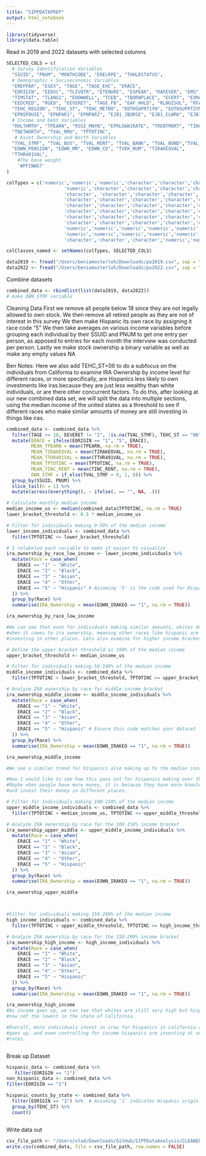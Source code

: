 ```yaml
---
title: "SIPPDATAPREP"
output: html_notebook
---
```


```r
library(tidyverse)
library(data.table)
```

Read in 2019 and 2022 datasets with selected columns

```r
SELECTED_COLS = c(
  # Survey Identification Variables
  "SSUID", "PNUM", "MONTHCODE", "ERELRPE", "THHLDSTATUS", 
  # Demographic + Socioeconomic Variables
  "EREFPAR", "ESEX", "TAGE", "TAGE_EHC", "ERACE", 
  "EORIGIN", "EEDUC", "TLIVQTR", "ETENURE", "ESPEAK", "RAFEVER", "EMS", "EBORNUS", "ECITIZEN", "TYRENTRY",
  "TIMSTAT", "TLANG1", "EHOWWELL", "TCEB", "TBORNPLACE", "ECERT", "EXMAR", "EVERDIV", "TRESDUR", "EED_SCRNR",
  "EEDCRED", "RGED", "EEVERET", "TAGE_FB", "EAF_HHLD", "RLNGISOL", "RFAMKIND", "RFPERSONS", "RFRELU18",
  "TEHC_REGION", "TEHC_ST", "TEHC_METRO", "EOTHSUPRT1YN", "EOTHSUPRT2YN", "EOTHSUPRT3YN", "EAWBSAFE",
  "EPNSPOUSE", "EPNPAR1", "EPNPAR2", "EJB1_JBORSE", "EJB1_CLWRK", "EJB1_UNION", "TJB1_EMPALL", "TJB1_PVOTHRC",
  # Income and Debt Variables
  "RHLTHMTH", "TPEARN", "RSSI_MNYN", "EPRLOAN1RATE", "TRENTMORT", "TINC_RENT", "TDEBT_CC", "TDEBT_ED",
  "TNETWORTH", "TVAL_RMU", "TPTOTINC", 
   # Asset Ownership and Worth Variables 
  "TVAL_STMF", "TVAL_BUS", "TVAL_RENT", "TVAL_BANK", "TVAL_BOND","TVAL_HOME", "EOWN_IRAKEO", "EOWN_THR401",
  "EOWN_PENSION", "EOWN_MM", "EOWN_CD", "TVEH_NUM", "TIRAKEOVAL",
  "TTHR401VAL", 
	#The base weight
	'WPFINWGT'
)

colTypes = c('numeric','numeric','numeric','character','character','character', 'character','numeric',
                     'numeric','character','character','character','character','character','character',
                     'character', 'character','character','character','character','character','character',
                     'character','character','character','character','character','character','character',
                     'character','character','character','character','character','character','character',
                     'character','character','character','character','character','character','character',
                     'character','character','character','character','character','character','character',
                     'character','character','character','character','character','numeric','character',
                     'numeric','numeric','numeric','numeric','numeric','numeric','numeric','numeric',
                     'numeric','numeric','numeric','numeric','numeric','numeric','character','character',
                     'character','character','character','numeric','numeric','numeric','numeric')

colClasses_named <- setNames(colTypes, SELECTED_COLS)

data2019 <- fread("/Users/beniamosterloh/Downloads/pu2019.csv", sep = "|", select = SELECTED_COLS, colClasses = colClasses_named,na.strings=c("", "NA"))
data2022 <- fread("/Users/beniamosterloh/Downloads/pu2022.csv", sep = "|", select = SELECTED_COLS, colClasses = colClasses_named,na.strings=c("","NA"))

```
Combine datasets
```r
combined_data <- rbindlist(list(data2019, data2022))
# make OWN_STMF variable
```
Cleaning Data
  First we remove all people below 18 since they are not legally allowed to own stock.
  We then remove all retired people as they are not of interest in this survey 
  We then make Hispanic its own race by assigning it race code "5"
  We then take averages on various income variables before grouping
  each individual by their SSUID and PNUM to get one entry per person,
  as apposed to entries for each month the interview was conducted per
  person. 
  Lastly we make stock ownership a binary variable as well as make any
  empty values NA
  
  Ben Notes: Here we also add TEHC_ST=06 to do a subfocus on the individuals from
  California to examine IRA Ownership by income level for different races, or
  more specifically, are Hispanics less likely to own investments like iras because
  they are just less wealthy than white individuals, or are there other concurrent 
  factors. To do this, after looking at our new combined data set, we will split
  the data into multiple sections, using the median income of the united states
  as a threshold to see if different races who make similar amounts of money
  are still investing in things like iras.
```r
combined_data <- combined_data %>%
  filter(TAGE >= 18, EEVERET != "1", !is.na(TVAL_STMF), TEHC_ST == "06") %>%
  mutate(ERACE = ifelse(EORIGIN == "1", "5", ERACE),
         MEAN_TPEARN = mean(TPEARN, na.rm = TRUE),
         MEAN_TIRAKEOVAL = mean(TIRAKEOVAL, na.rm = TRUE),
         MEAN_TTHR401VAL = mean(TTHR401VAL, na.rm = TRUE),
         MEAN_TPTOTINC = mean(TPTOTINC, na.rm = TRUE),
         MEAN_TINC_RENT = mean(TINC_RENT, na.rm = TRUE),
         OWN_STMF = if_else(TVAL_STMF > 0, 1, 0)) %>%
  group_by(SSUID, PNUM) %>%
  slice_tail(n = 1) %>%
  mutate(across(everything(), ~ ifelse(. == "", NA, .)))

```


```r
# Calculate monthly median income
median_income_us <- median(combined_data$TPTOTINC, na.rm = TRUE)
lower_bracket_threshold <- 0.5 * median_income_us

# Filter for individuals making 0-50% of the median income
lower_income_individuals <- combined_data %>%
  filter(TPTOTINC <= lower_bracket_threshold)

# I relabeled each variable to make it easier to visualize
ira_ownership_by_race_low_income <- lower_income_individuals %>%
  mutate(Race = case_when(
    ERACE == "1" ~ "White",
    ERACE == "2" ~ "Black",
    ERACE == "3" ~ "Asian",
    ERACE == "4" ~ "Other",
    ERACE == "5" ~ "Hispanic" # Assuming '5' is the code used for Hispanic
  )) %>%
  group_by(Race) %>%
  summarise(IRA_Ownership = mean(EOWN_IRAKEO == "1", na.rm = TRUE))

ira_ownership_by_race_low_income

#We can see that even for individuals making similar amounts, whites dominate 
#when it comes to ira ownership, meaning other races like hispanic are clearly
#investing in other places. Lets also examine for higher income brackets.

# Define the upper bracket threshold as 100% of the median income
upper_bracket_threshold <- median_income_us

# Filter for individuals making 50-100% of the median income
middle_income_individuals <- combined_data %>%
  filter(TPTOTINC > lower_bracket_threshold, TPTOTINC <= upper_bracket_threshold)

# Analyze IRA ownership by race for middle income bracket
ira_ownership_middle_income <- middle_income_individuals %>%
  mutate(Race = case_when(
    ERACE == "1" ~ "White",
    ERACE == "2" ~ "Black",
    ERACE == "3" ~ "Asian",
    ERACE == "4" ~ "Other",
    ERACE == "5" ~ "Hispanic" # Ensure this code matches your dataset
  )) %>%
  group_by(Race) %>%
  summarise(IRA_Ownership = mean(EOWN_IRAKEO == "1", na.rm = TRUE))

ira_ownership_middle_income

#We see a similar trend for hispanics also making up to the median income.

#Now I would like to see how this pans out for hispanics making over the median.
#Maybe when people have more money, it is because they have more knowledge and
#and invest their money in different places.

# Filter for individuals making 100-150% of the median income
upper_middle_income_individuals <- combined_data %>%
  filter(TPTOTINC > median_income_us, TPTOTINC <= upper_middle_threshold)

# Analyze IRA ownership by race for the 100-150% income bracket
ira_ownership_upper_middle <- upper_middle_income_individuals %>%
  mutate(Race = case_when(
    ERACE == "1" ~ "White",
    ERACE == "2" ~ "Black",
    ERACE == "3" ~ "Asian",
    ERACE == "4" ~ "Other",
    ERACE == "5" ~ "Hispanic"
  )) %>%
  group_by(Race) %>%
  summarise(IRA_Ownership = mean(EOWN_IRAKEO == "1", na.rm = TRUE))

ira_ownership_upper_middle



#Filter for individuals making 150-200% of the median income
high_income_individuals <- combined_data %>%
  filter(TPTOTINC > upper_middle_threshold, TPTOTINC <= high_income_threshold)

# Analyze IRA ownership by race for the 150-200% income bracket
ira_ownership_high_income <- high_income_individuals %>%
  mutate(Race = case_when(
    ERACE == "1" ~ "White",
    ERACE == "2" ~ "Black",
    ERACE == "3" ~ "Asian",
    ERACE == "4" ~ "Other",
    ERACE == "5" ~ "Hispanic"
  )) %>%
  group_by(Race) %>%
  summarise(IRA_Ownership = mean(EOWN_IRAKEO == "1", na.rm = TRUE))

ira_ownership_high_income
#As income goes up, we can see that whites are still very high but hispanics are
#now not the lowest in the state of California.

#Overall, more individuals invest in iras for hispanics in california as income
#goes up, and even controlling for income hispanics are investing at very low
#rates.


```

```r

```


Break up Dataset
```r
hispanic_data <- combined_data %>% 
   filter(EORIGIN == "1")
non_hispanic_data <- combined_data %>% 
filter(EORIGIN == "2")

hispanic_counts_by_state <- combined_data %>%
  filter(EORIGIN == "1") %>%  # Assuming '1' indicates Hispanic origin
  group_by(TEHC_ST) %>%
  count() 

```


```r

```







Write data out

```r
csv_file_path <- "/Users/vlad/Downloads/GitHub/SIPPDataAnalysis/CLEANEDSIPPDATA.csv"
write.csv(combined_data, file = csv_file_path, row.names = FALSE)
```


